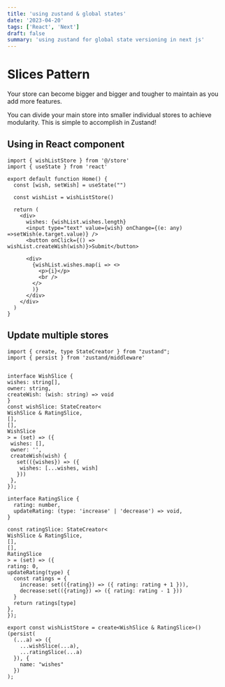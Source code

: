 ```yaml
---
title: 'using zustand & global states'
date: '2023-04-20'
tags: ['React', 'Next']
draft: false
summary: 'using zustand for global state versioning in next js'
---
```


# Slices Pattern

Your store can become bigger and bigger and tougher to maintain as you add more features.

You can divide your main store into smaller individual stores to achieve modularity. This is simple to accomplish in Zustand!

## Using in React component

```
import { wishListStore } from '@/store'
import { useState } from 'react'

export default function Home() {
  const [wish, setWish] = useState("")

  const wishList = wishListStore()

  return (
    <div>
      wishes: {wishList.wishes.length}
      <input type="text" value={wish} onChange={(e: any) =>setWish(e.target.value)} />
      <button onClick={() => wishList.createWish(wish)}>Submit</button>

      <div>
        {wishList.wishes.map(i => <>
          <p>{i}</p>
          <br />
        </>
        )}
      </div>
    </div>
  )
}
```

## Update multiple stores

```
import { create, type StateCreator } from "zustand";
import { persist } from 'zustand/middleware'


interface WishSlice {
wishes: string[],
owner: string,
createWish: (wish: string) => void
}
const wishSlice: StateCreator<
WishSlice & RatingSlice,
[],
[],
WishSlice
> = (set) => ({
 wishes: [],
 owner: '',
 createWish(wish) {
   set(({wishes}) => ({
    wishes: [...wishes, wish]
   }))
 },
});

interface RatingSlice {
  rating: number,
  updateRating: (type: 'increase' | 'decrease') => void,
}

const ratingSlice: StateCreator<
WishSlice & RatingSlice,
[],
[],
RatingSlice
> = (set) => ({
rating: 0,
updateRating(type) {
  const ratings = {
    increase: set(({rating}) => ({ rating: rating + 1 })),
    decrease:set(({rating}) => ({ rating: rating - 1 }))
  }
  return ratings[type]
},
});

export const wishListStore = create<WishSlice & RatingSlice>()(persist(
  (...a) => ({
    ...wishSlice(...a),
    ...ratingSlice(...a)
  }), {
    name: "wishes"
  })
);
```
